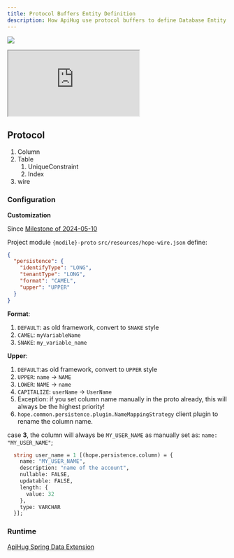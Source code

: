 ```yaml
---
title: Protocol Buffers Entity Definition
description: How ApiHug use protocol buffers to define Database Entity
---
```


<a target="_blank" href="https://search.maven.org/artifact/com.apihug/it-bom"><img
  src="https://img.shields.io/maven-central/v/com.apihug/it-bom.svg?label=Maven%20Central"/></a>

<div>
  <iframe
    src="https://plugins.jetbrains.com/embeddable/install/23534"
    border="0"
    height={'48px'}
    allow="accelerometer; autoplay; clipboard-write; encrypted-media; gyroscope; picture-in-picture"
    allowFullScreen
  ></iframe>
</div>

## Protocol

1. Column
2. Table
   1. UniqueConstraint
   2. Index
3. wire


### Configuration


**Customization**

Since [Milestone of 2024-05-10](/docs/milestone/milestone-20240510#new-feature)

Project module `{modile}-proto`  `src/resources/hope-wire.json` define:

```json
{
  "persistence": {
    "identifyType": "LONG",
    "tenantType": "LONG",
    "format": "CAMEL",
    "upper": "UPPER"
  }
}
```

**Format**:

1. `DEFAULT`: as old framework, convert to `SNAKE` style
2. `CAMEL`: `myVariableName`
3. `SNAKE`: `my_variable_name`

**Upper**:

1. `DEFAULT`:as old framework, convert to `UPPER` style
2. `UPPER`: `name` -> `NAME`
3. `LOWER`: `NAME` -> `name`
4. `CAPITALIZE`:  `userName` -> `UserName`
5. Exception: if you set column name manually in the proto already, this will always be the highest priority!
6. `hope.common.persistence.plugin.NameMappingStrategy` client plugin to rename the column name.

case **3**, the column will always be `MY_USER_NAME` as manually set as: `name: "MY_USER_NAME"`;

```protobuf
  string user_name = 1 [(hope.persistence.column) = {
    name: "MY_USER_NAME",
    description: "name of the account",
    nullable: FALSE,
    updatable: FALSE,
    length: {
      value: 32
    },
    type: VARCHAR
  }];
```

### Runtime

[ApiHug Spring Data Extension](/docs/framework/spring-data)

